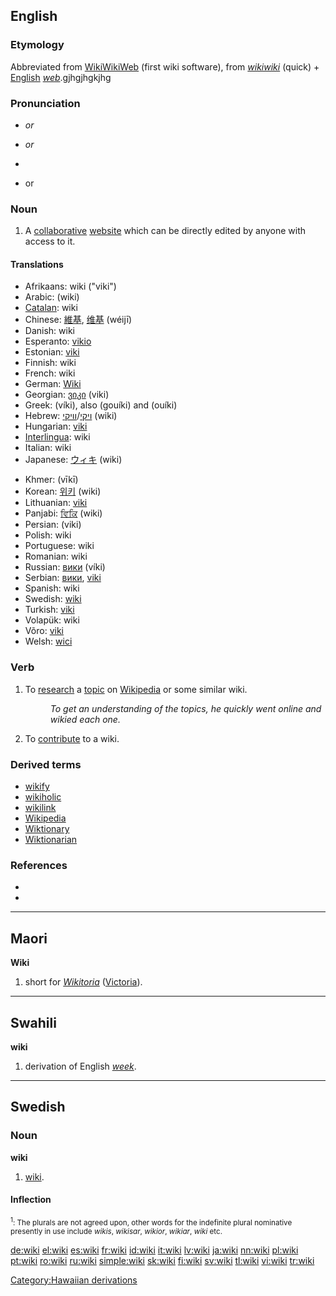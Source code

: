 {{was wotd|2006|December|31}}
==English==
{{wikipedia}}

===Etymology===
Abbreviated from [[w:WikiWikiWeb|WikiWikiWeb]] (first wiki software), from {{Haw.}} ''[[wikiwiki]]'' (quick) + [[English]] ''[[web]]''.gjhgjhgkjhg

===Pronunciation===
* {{IPA|/ˈwɪ.ki/}} ''or'' {{IPAchar|/ˈwi.ki/}}
* {{AHD|(wĭʹkē)}} ''or'' {{AHDchar|(wēʹkē)}}
* {{audio|en-us-wiki.ogg|Audio (US)}}
* {{rhymes|ɪki}} or {{IPAchar|[[Rhymes:English:-iːki|-iːki]]}}

===Noun===
{{en-noun}}

# A [[collaborative]] [[website]] which can be directly edited by anyone with access to it.

====Translations====
{{trans-top|''n.'' collaborative website}}
*Afrikaans: wiki ("viki")
*Arabic: {{ARchar|[[ويكي]]}} (wiki)
*[[Catalan]]: wiki
*Chinese: [[維基]], [[维基]] (wéijī)
*Danish: wiki
*Esperanto: [[vikio]]
*Estonian: [[viki#Estonian|viki]]
*Finnish: wiki
*French: wiki {{m}}
*German: [[Wiki]] {{n}}
*Georgian: [[ვიკი]] (viki)
*Greek: {{t|el|βίκι|n}} (víki), also {{t|el|γουίκι|n}} (gouíki) and {{t|el|ουίκι|n}} (ouíki)
*Hebrew: [[ויקי]]/[[וויקי]] (wiki)
*Hungarian: [[viki]]
*[[Interlingua]]: wiki
*Italian: wiki
*Japanese: [[ウィキ]] (wiki)
{{trans-mid}}
*Khmer: {{KMchar|[[វីគី]]}} (vīkī)
*Korean: [[위키]] (wiki)
*Lithuanian: [[viki#Lithuanian|viki]]
*Panjabi: [[ਵਿਕਿ]] (wiki)
*Persian: {{FAchar|[[ویکی]]}} (viki)
*Polish: wiki
*Portuguese: wiki
*Romanian: wiki
*Russian: [[вики]] (víki)
*Serbian: [[вики]], [[viki]]
*Spanish: wiki
*Swedish: [[#Swedish|wiki]]
*Turkish: [[viki#Turkish|viki]]
*Volapük: wiki
*Võro: [[viki#Võro|viki]]
*Welsh: [[wici]]
{{trans-bottom}}

===Verb===
{{en-verb|wiki}}

# {{transitive}} To [[research]] a [[topic]] on [[Wikipedia]] or some similar wiki.
#:''To get an understanding of the topics, he quickly went online and wikied each one.''
# {{intransitive}} To [[contribute]] to a wiki.

===Derived terms===
* [[wikify]]
* [[wikiholic]]
* [[wikilink]]
* [[Wikipedia]]
* [[Wiktionary]]
* [[Wiktionarian]]

===References===
* {{R:American Heritage 2000|wiki}}
* {{R:Webster's New Millennium|wiki}}

----

==Maori==
'''Wiki'''
# short for ''[[Wikitoria]]'' ([[Victoria]]).

----

==Swahili==
'''wiki'''
# derivation of English ''[[week]]''.

----

==Swedish==

===Noun===
'''wiki''' {{IPA|viːkɪ, vɪkɪ, wiːkɪ, wɪkɪ}}

# [[#English|wiki]].

====Inflection====
{{sv-noun|gender=Common|wiki|wikin|wikier|wikierna|wikis|wikins|wikiers|wikiernas}}
<small><sup>1</sup>: The plurals are not agreed upon, other words for the indefinite plural nominative presently in use include ''wikis'', ''wikisar'', ''wikior'', ''wikiar'', ''wiki'' etc.</small>

[[Category:Hawaiian derivations]]

[[de:wiki]]
[[el:wiki]]
[[es:wiki]]
[[fr:wiki]]
[[id:wiki]]
[[it:wiki]]
[[lv:wiki]]
[[ja:wiki]]
[[nn:wiki]]
[[pl:wiki]]
[[pt:wiki]]
[[ro:wiki]]
[[ru:wiki]]
[[simple:wiki]]
[[sk:wiki]]
[[fi:wiki]]
[[sv:wiki]]
[[tl:wiki]]
[[vi:wiki]]
[[tr:wiki]]